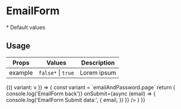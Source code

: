 

<Meta title="EmailForm" component={EmailForm} />

# EmailForm

\* Default values

## Usage

| Props   | Values                                    | Description |
| ------- | ----------------------------------------- | ----------- |
| example | <code>false\*</code> \| <code>true</code> | Lorem ipsum |

<Canvas>
  <Story name="default">
    {({ variant: v }) => {
      const variant = `emailAndPassword.page`
      return (
        <Flex variant="login.page.container">
          <Box variant="login.page.group">
            <EmailForm
              state={{ state: 'emailForm' }}
              variant={variant}
              onBack={() => console.log('EmailForm back')}
              onSubmit={async (email) => {
                console.log('EmailForm Submit data:', {
                  email,
                })
              }}
            />
          </Box>
        </Flex>
      )
    }}
  </Story>
</Canvas>
